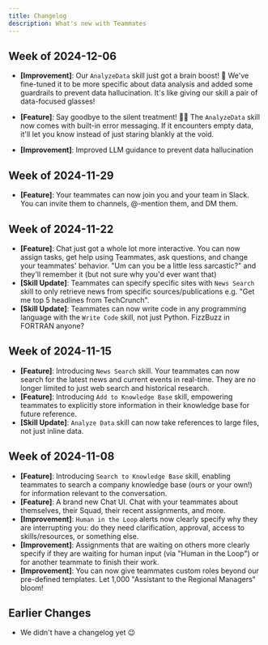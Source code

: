 ```yaml
---
title: Changelog
description: What's new with Teammates
---
```


## Week of 2024-12-06

- **[Improvement]**: Our `AnalyzeData` skill just got a brain boost! 🧠 We've fine-tuned it to be more specific about data analysis and added some guardrails to prevent data hallucination. It's like giving our skill a pair of data-focused glasses!

- **[Feature]**: Say goodbye to the silent treatment! 🙅‍♂️ The `AnalyzeData` skill now comes with built-in error messaging. If it encounters empty data, it'll let you know instead of just staring blankly at the void.

- **[Improvement]**: Improved LLM guidance to prevent data hallucination


## Week of 2024-11-29

- **[Feature]**: Your teammates can now join you and your team in Slack. You can invite them to channels, @-mention them, and DM them.

## Week of 2024-11-22

- **[Feature]**: Chat just got a whole lot more interactive. You can now assign tasks, get help using Teammates, ask questions, and change your teammates' behavior. "Um can you be a little less sarcastic?" and they'll remember it (but not sure why you'd ever want that)
- **[Skill Update]**: Teammates can specify specific sites with `News Search` skill to only retrieve news from specific sources/publications e.g. "Get me top 5 headlines from TechCrunch".
- **[Skill Update]**: Teammates can now write code in any programming language with the `Write Code` skill, not just Python. FizzBuzz in FORTRAN anyone?

## Week of 2024-11-15

- **[Feature]**: Introducing `News Search` skill. Your teammates can now search for the latest news and current events in real-time. They are no longer limited to just web search and historical research.
- **[Feature]**: Introducing `Add to Knowledge Base` skill, empowering teammates to explicitly store information in their knowledge base for future reference.
- **[Skill Update]**: `Analyze Data` skill can now take references to large files, not just inline data.

## Week of 2024-11-08

- **[Feature]**: Introducing `Search to Knowledge Base` skill, enabling teammates to search a company knowledge base (ours or your own!) for information relevant to the conversation.
- **[Feature]**: A brand new Chat UI. Chat with your teammates about themselves, their Squad, their recent assignments, and more.
- **[Improvement]**: `Human in the Loop` alerts now clearly specify why they are interrupting you: do they need clarification, approval, access to skills/resources, or something else.
- **[Improvement]**: Assignments that are waiting on others more clearly specify if they are waiting for human input (via "Human in the Loop") or for another teammate to finish their work.
- **[Improvement]**: You can now give teammates custom roles beyond our pre-defined templates. Let 1,000 "Assistant to the Regional Managers" bloom!

## Earlier Changes

 - We didn't have a changelog yet 😉